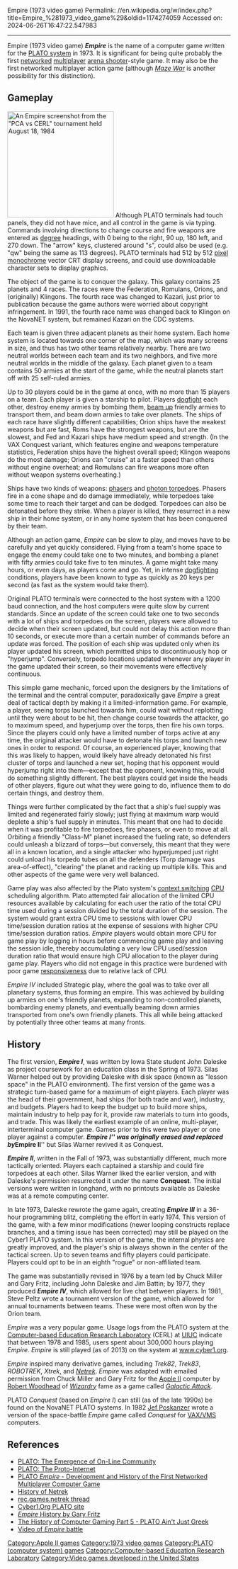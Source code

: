 Empire (1973 video game)
Permalink: //en.wikipedia.org/w/index.php?title=Empire_%281973_video_game%29&oldid=1174274059
Accessed on: 2024-06-26T16:47:22.547983



------
Empire (1973 video game)
{{Short description|1973 video game}}
{{Italic title}}
'''''Empire''''' is the name of a computer game written for the [[PLATO (computer system)|PLATO system]] in 1973. It is significant for being quite probably the first [[computer network|networked]] [[Multiplayer video game|multiplayer]] [[shoot 'em up|arena shooter]]-style game. It may also be the first networked multiplayer action game (although ''[[Maze (1973 video game)|Maze War]]'' is another possibility for this distinction).

== Gameplay ==
[[Image:PlatoEmpireTourney1984Aug18.png|right|240px|thumb|An ''Empire'' screenshot from the "PCA vs CERL" tournament held August 18, 1984]]
Although PLATO terminals had touch panels, they did not have mice, and all control in the game is via typing. Commands involving directions to change course and fire weapons are entered as [[Degree (angle)|degree]] headings, with 0 being to the right, 90 up, 180 left, and 270 down.  The "arrow" keys, clustered around "s", could also be used (e.g. "qw" being the same as 113 degrees). PLATO terminals had 512 by 512 [[pixel]] [[monochrome]] vector CRT display screens, and could use downloadable character sets to display graphics.

The object of the game is to conquer the galaxy. This galaxy contains 25 planets and 4 races. The races were the Federation, Romulans, Orions, and (originally) Klingons. The fourth race was changed to Kazari, just prior to publication because the game authors were worried about copyright infringement. In 1991, the fourth race name was changed back to Klingon on the NovaNET system, but remained Kazari on the CDC systems.

Each team is given three adjacent planets as their home system. Each home system is located towards one corner of the map, which was many screens in size, and thus has two other teams relatively nearby. There are two neutral worlds between each team and its two neighbors, and five more neutral worlds in the middle of the galaxy. Each planet given to a team contains 50 armies at the start of the game, while the neutral planets start off with 25 self-ruled armies.

Up to 30 players could be in the game at once, with no more than 15 players on a team. Each player is given a starship to pilot. Players [[dogfight]] each other, destroy enemy armies by bombing them, [[Transporter (Star Trek)|beam up]] friendly armies to transport them, and beam down armies to take over planets. The ships of each race have slightly different capabilities; Orion ships have the weakest weapons but are fast, Roms have the strongest weapons, but are the slowest, and Fed and Kazari ships have medium speed and strength. (In the VAX Conquest variant, which features engine and weapons temperature statistics, Federation ships have the highest overall speed; Klingon weapons do the most damage; Orions can "cruise" at a faster speed than others without engine overheat; and Romulans can fire weapons more often without weapon systems overheating.)

Ships have two kinds of weapons: [[Weapons in Star Trek#Phasers|phasers]] and [[photon torpedo]]es. Phasers fire in a cone shape and do damage immediately, while torpedoes take some time to reach their target and can be dodged. Torpedoes can also be detonated before they strike. When a player is killed, they resurrect in a new ship in their home system, or in any home system that has been conquered by their team.

Although an action game, ''Empire'' can be slow to play, and moves have to be carefully and yet quickly considered. Flying from a team's home space to engage the enemy could take one to two minutes, and bombing a planet with fifty armies could take five to ten minutes. A game might take many hours, or even days, as players come and go. Yet, in intense [[dogfight]]ing conditions, players have been known to type as quickly as 20 keys per second (as fast as the system would take them).

Original PLATO terminals were connected to the host system with a 1200 baud connection, and the host computers were quite slow by current standards.  Since an update of the screen could take one to two seconds with a lot of ships and torpedoes on the screen, players were allowed to decide when their screen updated, but could not delay this action more than 10 seconds, or execute more than a certain number of commands before an update was forced.  The position of each ship was updated only when its player updated his screen, which permitted ships to discontinuously hop or "hyperjump".  Conversely, torpedo locations updated whenever any player in the game updated their screen, so their movements were effectively continuous.

This simple game mechanic, forced upon the designers by the limitations of the terminal and the central computer, paradoxically gave ''Empire'' a great deal of tactical depth by making it a limited-information game.  For example, a player, seeing torps launched towards him, could wait without replotting until they were about to be hit, then change course towards the attacker, go to maximum speed, and hyperjump over the torps, then fire his own torps.  Since the players could only have a limited number of torps active at any time, the original attacker would have to detonate his torps and launch new ones in order to respond.  Of course, an experienced player, knowing that this was likely to happen, would likely have already detonated his first cluster of torps and launched a new set, hoping that his opponent would hyperjump right into them—except that the opponent, knowing this, would do something slightly different. The best players could get inside the heads of other players, figure out what they were going to do, influence them to do certain things, and destroy them.

Things were further complicated by the fact that a ship's fuel supply was limited and regenerated fairly slowly; just flying at maximum warp would deplete a ship's fuel supply in minutes. This meant that one had to decide when it was profitable to fire torpedoes, fire phasers, or even to move at all. Orbiting a friendly "Class-M" planet increased the fueling rate, so defenders could unleash a blizzard of torps—but conversely, this meant that they were all in a known location, and a single attacker who hyperjumped just right could unload his torpedo tubes on all the defenders (Torp damage was area-of-effect), "clearing" the planet and racking up multiple kills. This and other aspects of the game were very well balanced.

Game play was also affected by the Plato system's [[context switch]]ing [[Central processing unit|CPU]] scheduling algorithm. Plato attempted fair allocation of the limited CPU resources available by calculating for each user the ratio of the total CPU time used during a session divided by the total duration of the session.  The system would grant extra CPU time to sessions with lower CPU time/session duration ratios at the expense of sessions with higher CPU time/session duration ratios.  ''Empire'' players would obtain more CPU for game play by logging in hours before commencing game play and leaving the session idle, thereby accumulating a very low CPU used/session duration ratio that would ensure high CPU allocation to the player during game play.  Players who did not engage in this practice were burdened with poor game [[responsiveness]] due to relative lack of CPU.

''Empire IV'' included Strategic play, where the goal was to take over all planetary systems, thus forming an empire.  This was achieved by building up armies on one's friendly planets, expanding to non-controlled planets, bombarding enemy planets, and eventually beaming down armies transported from one's own friendly planets.  This all while being attacked by potentially three other teams at many fronts.

== History ==
The first version, '''''Empire I''''', was written by Iowa State student John Daleske as project coursework for an education class in the Spring of 1973. Silas Warner helped out by providing Daleske with disk space (known as "lesson space" in the PLATO environment). The first version of the game was a strategic turn-based game for a maximum of eight players. Each player was the head of their government, had ships (for both trade and war), industry, and budgets. Players had to keep the budget up to build more ships, maintain industry to help pay for it, provide raw materials to turn into goods, and trade.  This was likely the earliest example of an online, multi-player, interterminal computer game. Games prior to this were two player or one player against a computer. '''''Empire I'''''  was originally erased and replaced by '''''Empire II'''''  but Silas Warner revived it as Conquest.

'''''Empire II''''', written in the Fall of 1973, was substantially different, much more tactically oriented. Players each captained a starship and could fire torpedoes at each other. Silas Warner liked the earlier version, and with Daleske's permission resurrected it under the name '''Conquest'''. The initial versions were written in longhand, with no printouts available as Daleske was at a remote computing center.

In late 1973, Daleske rewrote the game again, creating '''''Empire III''''' in a 36-hour programming blitz, completing the effort in early 1974. This version of the game, with a few minor modifications (newer looping constructs replace branches, and a timing issue has been corrected) may still be played on the Cyber1 PLATO system. In this version of the game, the internal physics are greatly improved, and the player's ship is always shown in the center of the tactical screen. Up to seven teams and fifty players could participate. Players could opt to be in an eighth "rogue" or non-affiliated team.

The game was substantially revised in 1976 by a team led by Chuck Miller and Gary Fritz, including John Daleske and Jim Battin; by 1977, they produced '''''Empire IV''''', which allowed for live chat between players. In 1981, Steve Peltz wrote a tournament version of the game, which allowed for annual tournaments between teams. These were most often won by the Orion team.

''Empire'' was a very popular game.  Usage logs from the PLATO system at the [[Computer-based Education Research Laboratory]] (CERL) at [[University of Illinois at Urbana–Champaign|UIUC]] indicate that between 1978 and 1985, users spent about 300,000 hours playing ''Empire''.  ''Empire'' is still played (as of 2013) on the system at [http://www.cyber1.org www.cyber1.org].

''Empire'' inspired many derivative games, including ''Trek82'', ''Trek83'', ''ROBOTREK'', ''Xtrek'', and ''[[Netrek]]''.
''Empire'' was adapted with emailed permission from Chuck Miller and Gary Fritz for the [[Apple II series|Apple II]] computer by [[Robert Woodhead]] of ''[[Wizardry]]'' fame as a game called ''[[Galactic Attack]]''.

PLATO ''Conquest'' (based on ''Empire I'') can still (as of the late 1990s) be found on the NovaNET PLATO systems. In 1982 [[Jef Poskanzer]] wrote a version of the space-battle ''Empire'' game called ''Conquest'' for [[OpenVMS|VAX/VMS]] computers.

== References ==
*[http://www.thinkofit.com/plato/dwplato.htm PLATO: The Emergence of On-Line Community] {{Webarchive|url=https://web.archive.org/web/20150718140615/http://thinkofit.com/plato/dwplato.htm |date=2015-07-18 }}
*[http://www.daleske.com/plato/index.php PLATO: The Proto-Internet]
*[http://www.daleske.com/plato/empire.php PLATO ''Empire'' - Development and History of the First Networked Multiplayer Computer Game]
*[https://web.archive.org/web/20090110111200/http://www.ecst.csuchico.edu/~netrek/history/History.html History of Netrek]
*[https://groups.google.com/group/rec.games.netrek/browse_thread/thread/c4dc2227c69aa5de rec.games.netrek thread]
*[http://www.cyber1.org Cyber1.Org PLATO site]
*[https://web.archive.org/web/20021003215012/http://www.geocities.com/jim_bowery/empire2.html ''Empire'' History by Gary Fritz]
*[https://web.archive.org/web/20130719204422/http://classicgaming.gamespy.com/View.php?view=Articles.Detail&id=323 The History of Computer Gaming Part 5 - PLATO Ain't Just Greek]
* [https://www.youtube.com/watch?v=vMPC1eG5cko Video of ''Empire'' battle]

[[Category:Apple II games]]
[[Category:1973 video games]]
[[Category:PLATO (computer system) games]]
[[Category:Computer-based Education Research Laboratory]]
[[Category:Video games developed in the United States]]